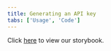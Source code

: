 ```yaml
---
title: Generating an API key
tabs: ['Usage', 'Code']
---
```


Click <a href="https://pages.github.ibm.com/cloud-integration-design/ide-components/?path=/story/ide-api-key-generation-experience--with-core-configuration" 
target="_blank">here</a> to view our storybook.
